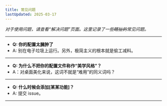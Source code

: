 ```yaml
---
title: 常见问题
lastUpdated: 2025-03-17
---
```


_对于使用问题，请查看“解决问题”页面。这里记录了一些~~瞎扯的~~常见问题。_

---
- **Q: 你的配置太臃肿了**
- A: 别在电子垃圾上运行。另外，极简主义的根本就是偷工减料。
---
- **Q: 为什么不把你的配置文件称作“美学风格”？**
- A：对桌面美化来说，这词不就是“难用”的同义词吗？
---
- **Q: 什么时候会添加[某某功能]？**
- A: 提交 issue。
---
